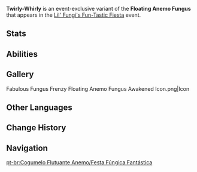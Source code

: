{{CustomTabs
|tab1 = Overview
|tab2 = Fabulous Fungus Frenzy
|tab3 = Fungus Mechanicus
|tab4 = Lil' Fungi's Fun-Tastic Fiesta
}}
{{Enemy Infobox
|name     = Twirly-Whirly
|image    = Enemy Floating Anemo Fungus.png
|dmgtype  = Anemo
|weakpoint = no
|type     = Event Enemies
}}
'''Twirly-Whirly''' is an event-exclusive variant of the '''Floating Anemo Fungus''' that appears in the [[Lil' Fungi's Fun-Tastic Fiesta]] event.

==Stats==
{{Enemy Stats
|hide_notes = 1

|anemo_res = 20%
|dendro_res = 20%

|hp_ratio  = 2.1
|hp_type   = 2
|atk_ratio = 4.32
|atk_type  = 2
}}

==Abilities==
{{Enemy Attacks
|enemy       = Floating Anemo Fungus V3

|name_1      = Tornado Slash
|desc_1      = Fires off a slashing wind bullet that deals '''600% ATK''' as {{Color|Anemo DMG}} when it hits an opponent and pulls nearby opponents.

|name_2      = Corrosive Winds
|desc_2      = When a Swirl Reaction is triggered, decreases the target's corresponding Elemental [[RES]] by '''30%''' for '''6''' seconds.

|name_3      = Normal Attack
|desc_3      = Releases a honed wind projectile that deals '''250% ATK''' as {{Color|Anemo DMG}}.
}}

==Gallery==
<gallery>
Fabulous Fungus Frenzy Floating Anemo Fungus Awakened Icon.png|Icon
</gallery>

==Other Languages==
{{Other Languages|Transclude=Twirly-Whirly}}

==Change History==
{{Change History|4.2}}

==Navigation==
{{Enemy Navbox|Common}}

[[pt-br:Cogumelo Flutuante Anemo/Festa Fúngica Fantástica]]